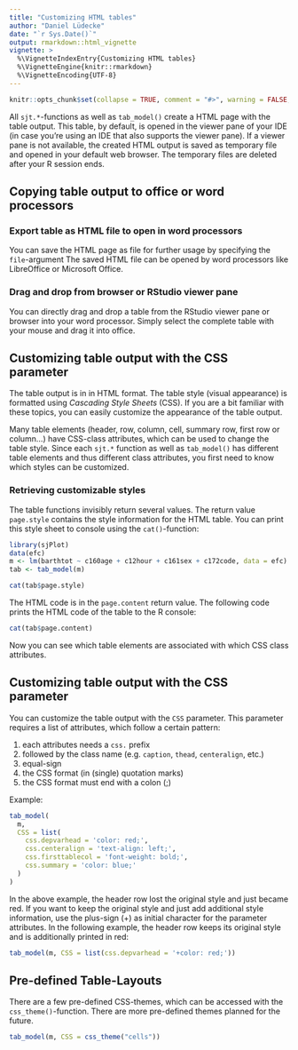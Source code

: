 ---
title: "Customizing HTML tables"
author: "Daniel Lüdecke"
date: "`r Sys.Date()`"
output: rmarkdown::html_vignette
vignette: >
  %\VignetteIndexEntry{Customizing HTML tables}
  %\VignetteEngine{knitr::rmarkdown}
  %\VignetteEncoding{UTF-8}
---

```{r echo = FALSE}
knitr::opts_chunk$set(collapse = TRUE, comment = "#>", warning = FALSE, message = FALSE)
```

All `sjt.*`-functions as well as `tab_model()` create a HTML page with the table output. This table, by default, is opened in the viewer pane of your IDE (in case you’re using an IDE that also supports the viewer pane). If a viewer pane is not available, the created HTML output is saved as temporary file and opened in your default web browser. The temporary files are deleted after your R session ends.

## Copying table output to office or word processors

### Export table as HTML file to open in word processors

You can save the HTML page as file for further usage by specifying the `file`-argument The saved HTML file can be opened by word processors like LibreOffice or Microsoft Office.

### Drag and drop from browser or RStudio viewer pane

You can directly drag and drop a table from the RStudio viewer pane or browser into your word processor. Simply select the complete table with your mouse and drag it into office.

## Customizing table output with the CSS parameter

The table output is in in HTML format. The table style (visual appearance) is formatted using _Cascading Style Sheets_ (CSS). If you are a bit familiar with these topics, you can easily customize the appearance of the table output.

Many table elements (header, row, column, cell, summary row, first row or column...) have CSS-class attributes, which can be used to change the table style. Since each `sjt.*` function as well as `tab_model()` has different table elements and thus different class attributes, you first need to know which styles can be customized.

### Retrieving customizable styles

The table functions invisibly return several values. The return value `page.style` contains the style information for the HTML table. You can print this style sheet to console using the `cat()`-function:

```{r}
library(sjPlot)
data(efc)
m <- lm(barthtot ~ c160age + c12hour + c161sex + c172code, data = efc)
tab <- tab_model(m)
```

```{r echo = TRUE}
cat(tab$page.style)
```

The HTML code is in the `page.content` return value. The following code prints the HTML code of the table to the R console:

```{r echo = TRUE}
cat(tab$page.content)
```

Now you can see which table elements are associated with which CSS class attributes.

## Customizing table output with the CSS parameter

You can customize the table output with the `CSS` parameter. This parameter requires a list of attributes, which follow a certain pattern:

1) each attributes needs a `css.` prefix
2) followed by the class name (e.g. `caption`, `thead`, `centeralign`, etc.)
3) equal-sign
4) the CSS format (in (single) quotation marks)
5) the CSS format must end with a colon (;)

Example:

```{r}
tab_model(
  m,
  CSS = list(
    css.depvarhead = 'color: red;',
    css.centeralign = 'text-align: left;', 
    css.firsttablecol = 'font-weight: bold;', 
    css.summary = 'color: blue;'
  )
)
```

In the above example, the header row lost the original style and just became red. If you want to keep the original style and just add additional style information, use the plus-sign (+) as initial character for the parameter attributes. In the following example, the header row keeps its original style and is additionally printed in red:

```{r}
tab_model(m, CSS = list(css.depvarhead = '+color: red;'))
```

## Pre-defined Table-Layouts

There are a few pre-defined CSS-themes, which can be accessed with the `css_theme()`-function. There are more pre-defined themes planned for the future.

```{r}
tab_model(m, CSS = css_theme("cells"))
```
